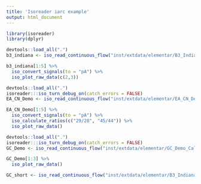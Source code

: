 ```yaml
---
title: 'Isoreader iarc example'
output: html_document
---
```


```r
library(isoreader)
library(dplyr)
```


```r
devtools::load_all(".")
b3_indiana <- iso_read_continuous_flow("inst/extdata/elementar/B3_Indiana_GC-H.iarc")
```



```r
b3_indiana[1:5] %>% 
  iso_convert_signals(to = "pA") %>% 
  iso_plot_raw_data(c(2,3))
```



```r
devtools::load_all(".")
isoreader:::iso_turn_debug_on(catch_errors = FALSE)
EA_CN_Demo <- iso_read_continuous_flow("inst/extdata/elementar/EA_CN_Demo.iarc", cache = FALSE)
```

```r
EA_CN_Demo[1:5] %>% 
  iso_convert_signals(to = "pA") %>% 
  iso_calculate_ratios(c("29/28", "45/44")) %>% 
  iso_plot_raw_data()
```


```r
devtools::load_all(".")
isoreader:::iso_turn_debug_on(catch_errors = FALSE)
GC_Demo <- iso_read_continuous_flow("inst/extdata/elementar/GC_Demo_Calibrated.iarc")
```

```r
GC_Demo[1:3] %>% 
  iso_plot_raw_data()
```



```r
GC_short <- iso_read_continuous_flow("inst/extdata/elementar/B3_Indiana_GC-C.iarc")
```

